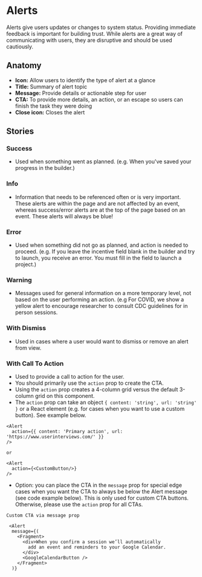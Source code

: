 
# Alerts

Alerts give users updates or changes to system status. Providing immediate feedback is important for
building trust.  While alerts are a great way of communicating with users, they are disruptive and
should be used cautiously.

<Canvas>
  <Story id="design-system-alert--success"/>
</Canvas>

<ArgsTable of={Alert} />

## Anatomy

- **Icon:** Allow users to identify the type of alert at a glance
- **Title:** Summary of alert topic 
- **Message:** Provide details or actionable step for user
- **CTA:** To provide more details, an action, or an escape so users can finish the task they were doing
- **Close icon:** Closes the alert

## Stories

### Success

- Used when something went as planned. (e.g. When you've saved your progress in the builder.)

<Canvas>
  <Story id="design-system-alert--success" />
</Canvas>

### Info

- Information that needs to be referenced often or is very important. These alerts are within the
page and are not affected by an event, whereas success/error alerts are at the top of the page
based on an event. These alerts will always be blue!

<Canvas>
  <Story id="design-system-alert--info" />
</Canvas>

### Error

- Used when something did not go as planned, and action is needed to proceed. (e.g. If you leave
the incentive field blank in the builder and try to launch, you receive an error. You must
fill in the field to launch a project.)

<Canvas>
  <Story id="design-system-alert--error" />
</Canvas>

### Warning

- Messages used for general information on a more temporary level, not based on the user
performing an action. (e.g For COVID, we show a yellow alert to encourage researcher to
consult CDC guidelines for in person sessions.

<Canvas>
  <Story id="design-system-alert--warning" />
</Canvas>


### With Dismiss

- Used in cases where a user would want to dismiss or remove an alert from view.

<Canvas>
  <Story id="design-system-alert--with-dismiss" />
</Canvas>


### With Call To Action

- Used to provide a call to action for the user. 
- You should primarily use the `action` prop to create the CTA.
- Using the `action` prop creates a 4-column grid versus the default 3-column grid on this component.
- The `action` prop can take an object `{ content: 'string', url: 'string' }` or a React element (e.g. for cases when you want to use a custom button). See example below.
```
<Alert
  action={{ content: 'Primary action', url: 'https://www.userinterviews.com/' }}
/>

or 

<Alert
  action={<CustomButton/>}
/>

```
- Option: you can place the CTA in the `message` prop for special edge cases when you want the CTA to always be below the Alert message (see code example below). This is only used for custom CTA buttons. Otherwise, please use the `action` prop for all CTAs. 
```
Custom CTA via message prop 

 <Alert
  message={(
    <Fragment>
      <div>When you confirm a session we’ll automatically
        add an event and reminders to your Google Calendar.
      </div>
      <GoogleCalendarButton />
    </Fragment>
  )}
```
<Canvas>
  <Story id="design-system-alert--with-call-to-action" />
</Canvas>
